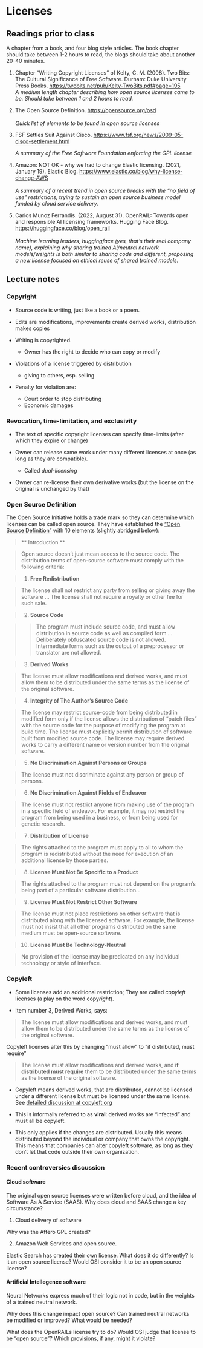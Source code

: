 # Licenses {#sec-licenses}

## Readings prior to class

A chapter from a book, and four blog style articles. The book chapter should take between 1-2 hours to read, the blogs should take about another 20-40 minutes.

1.  Chapter "Writing Copyright Licenses" of Kelty, C. M. (2008). Two Bits: The Cultural Significance of Free Software. Durham: Duke University Press Books. <https://twobits.net/pub/Kelty-TwoBits.pdf#page=195>\
    *A medium length chapter describing how open source licenses came to be. Should take between 1 and 2 hours to read.*

2.  The Open Source Definition. <https://opensource.org/osd>\
    \
    *Quick list of elements to be found in open source licenses*

3.  FSF Settles Suit Against Cisco. <https://www.fsf.org/news/2009-05-cisco-settlement.html>

    *A summary of the Free Software Foundation enforcing the GPL license*

4.  Amazon: NOT OK - why we had to change Elastic licensing. (2021, January 19). Elastic Blog. <https://www.elastic.co/blog/why-license-change-AWS>\
    \
    *A summary of a recent trend in open source breaks with the "no field of use" restrictions, trying to sustain an open source business model funded by cloud service delivery.*

5.  Carlos Munoz Ferrandis. (2022, August 31). OpenRAIL: Towards open and responsible AI licensing frameworks. Hugging Face Blog. <https://huggingface.co/blog/open_rail>\
    \
    *Machine learning leaders, huggingface (yes, that's their real company name), explaining why sharing trained AI/neutral network models/weights is both similar to sharing code and different, proposing a new license focused on ethical reuse of shared trained models.*

## Lecture notes

### Copyright

-   Source code is writing, just like a book or a poem.

-   Edits are modifications, improvements create derived works, distribution makes copies

-   Writing is copyrighted.

    -   Owner has the right to decide who can copy or modify

-   Violations of a license triggered by distribution

    -   giving to others, esp. selling

-   Penalty for violation are:

    -   Court order to stop distributing
    -   Economic damages

### Revocation, time-limitation, and exclusivity

-   The text of specific copyright licenses can specify time-limits (after which they expire or change)

-   Owner can release same work under many different licenses at once (as long as they are compatible).

    -   Called *dual-licensing*

-   Owner can re-license their own derivative works (but the license on the original is unchanged by that)

### Open Source Definition

The Open Source Initiative holds a trade mark so they can determine which licenses can be called open source. They have established the ["Open Source Definition"](https://opensource.org/osd) with 10 elements (slightly abridged below):

> ** Introduction **

> Open source doesn't just mean access to the source code. The distribution terms of open-source software must comply with the following criteria:

> 1. **Free Redistribution**

> The license shall not restrict any party from selling or giving away the software ... The license shall not require a royalty or other fee for such sale.

> 2.  **Source Code**

> > The program must include source code, and must allow distribution in source code as well as compiled form ... Deliberately obfuscated source code is not allowed. Intermediate forms such as the output of a preprocessor or translator are not allowed.

> 3.  **Derived Works**

> The license must allow modifications and derived works, and must allow them to be distributed under the same terms as the license of the original software.

> 4.  **Integrity of The Author's Source Code**

> The license may restrict source-code from being distributed in modified form only if the license allows the distribution of "patch files" with the source code for the purpose of modifying the program at build time. The license must explicitly permit distribution of software built from modified source code. The license may require derived works to carry a different name or version number from the original software.

> 5.  **No Discrimination Against Persons or Groups**

> The license must not discriminate against any person or group of persons.

> 6.  **No Discrimination Against Fields of Endeavor**

> The license must not restrict anyone from making use of the program in a specific field of endeavor. For example, it may not restrict the program from being used in a business, or from being used for genetic research.

> 7.  **Distribution of License**

> The rights attached to the program must apply to all to whom the program is redistributed without the need for execution of an additional license by those parties.

> 8.  **License Must Not Be Specific to a Product**

> The rights attached to the program must not depend on the program's being part of a particular software distribution...

> 9.  **License Must Not Restrict Other Software**

> The license must not place restrictions on other software that is distributed along with the licensed software. For example, the license must not insist that all other programs distributed on the same medium must be open-source software.

> 10. **License Must Be Technology-Neutral**

> No provision of the license may be predicated on any individual technology or style of interface.

### Copyleft

* Some licenses add an additional restriction; They are called *copyleft* licenses (a play on the word copy*right*).

* Item number 3, Derived Works, says:

> The license must allow modifications and derived works, and must allow them to be distributed under the same terms as the license of the original software.

Copyleft licenses alter this by changing "must allow" to "if distributed, must require"

> The license must allow modifications and derived works, and **if distributed must require** them to be distributed under the same terms as the license of the original software.

* Copyleft means derived works, that are distributed, cannot be licensed under a different license but must be licensed under the same license.  See [detailed discussion at copyleft.org](https://copyleft.org/guide/comprehensive-gpl-guidech6.html#x9-420005.1)

* This is informally referred to as **viral**: derived works are "infected" and must all be copyleft.

* This only applies if the changes are distributed. Usually this means distributed beyond the individual or company that owns the copyright. This means that companies can alter copyleft software, as long as they don't let that code outside their own organization.

### Recent controversies discussion

#### Cloud software

The original open source licenses were written before cloud, and the idea of Software As A Service (SAAS).  Why does cloud and SAAS change a key circumstance?

1. Cloud delivery of software

Why was the Affero GPL created?

2. Amazon Web Services and open source.

Elastic Search has created their own license. What does it do differently? Is it an open source license? Would OSI consider it to be an open source license?

#### Artificial Intellegence software

Neural Networks express much of their logic not in code, but in the weights of a trained neutral network.

Why does this change impact open source? Can trained neutral networks be modified or improved? What would be needed?

What does the OpenRAILs license try to do? Would OSI judge that license to be "open source"? Which provisions, if any, might it violate?


